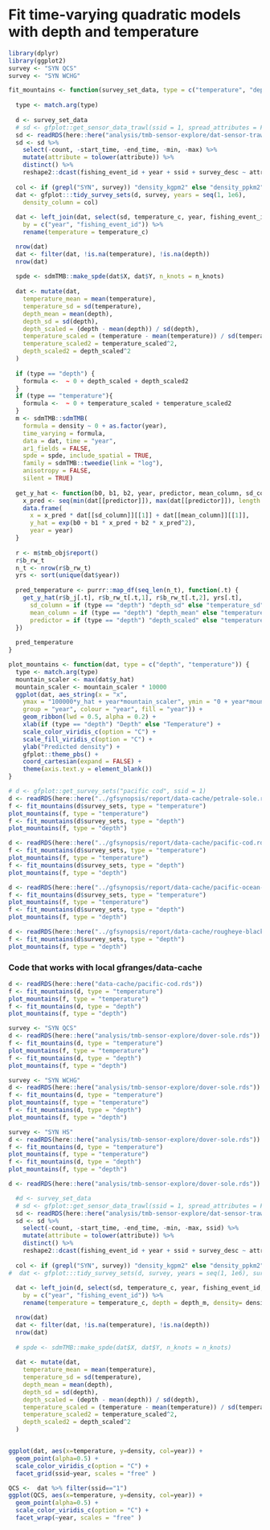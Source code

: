# Fit time-varying quadratic models with depth and temperature

```r
library(dplyr)
library(ggplot2)
survey <- "SYN QCS"
survey <- "SYN WCHG"

fit_mountains <- function(survey_set_data, type = c("temperature", "depth"), n_knots = 100) {
  
  type <- match.arg(type)
  
  d <- survey_set_data
  # sd <- gfplot::get_sensor_data_trawl(ssid = 1, spread_attributes = FALSE)
  sd <- readRDS(here::here("analysis/tmb-sensor-explore/dat-sensor-trawl.rds"))
  sd <- sd %>%
    select(-count, -start_time, -end_time, -min, -max) %>%
    mutate(attribute = tolower(attribute)) %>%
    distinct() %>%
    reshape2::dcast(fishing_event_id + year + ssid + survey_desc ~ attribute, value.var = "avg")
  
  col <- if (grepl("SYN", survey)) "density_kgpm2" else "density_ppkm2"
  dat <- gfplot:::tidy_survey_sets(d, survey, years = seq(1, 1e6),
    density_column = col)
  
  dat <- left_join(dat, select(sd, temperature_c, year, fishing_event_id), 
    by = c("year", "fishing_event_id")) %>%
    rename(temperature = temperature_c)

  nrow(dat)
  dat <- filter(dat, !is.na(temperature), !is.na(depth))
  nrow(dat)
  
  spde <- sdmTMB::make_spde(dat$X, dat$Y, n_knots = n_knots)
  
  dat <- mutate(dat,
    temperature_mean = mean(temperature),
    temperature_sd = sd(temperature),
    depth_mean = mean(depth),
    depth_sd = sd(depth),
    depth_scaled = (depth - mean(depth)) / sd(depth),
    temperature_scaled = (temperature - mean(temperature)) / sd(temperature),
    temperature_scaled2 = temperature_scaled^2,
    depth_scaled2 = depth_scaled^2
  )
  
  if (type == "depth") {
    formula <-  ~ 0 + depth_scaled + depth_scaled2
  }
  if (type == "temperature"){
    formula <-  ~ 0 + temperature_scaled + temperature_scaled2
  }
  m <- sdmTMB::sdmTMB(
    formula = density ~ 0 + as.factor(year),
    time_varying = formula,
    data = dat, time = "year",
    ar1_fields = FALSE,
    spde = spde, include_spatial = TRUE,
    family = sdmTMB::tweedie(link = "log"),
    anisotropy = FALSE,
    silent = TRUE)
  
  get_y_hat <- function(b0, b1, b2, year, predictor, mean_column, sd_column) {
    x_pred <- seq(min(dat[[predictor]]), max(dat[[predictor]]), length.out = 300)
    data.frame(
      x = x_pred * dat[[sd_column]][[1]] + dat[[mean_column]][[1]],
      y_hat = exp(b0 + b1 * x_pred + b2 * x_pred^2),
      year = year)
  }
  
  r <- m$tmb_obj$report()
  r$b_rw_t
  n_t <- nrow(r$b_rw_t)
  yrs <- sort(unique(dat$year))
  
  pred_temperature <- purrr::map_df(seq_len(n_t), function(.t) {
    get_y_hat(r$b_j[.t], r$b_rw_t[.t,1], r$b_rw_t[.t,2], yrs[.t], 
      sd_column = if (type == "depth") "depth_sd" else "temperature_sd" ,
      mean_column = if (type == "depth") "depth_mean" else "temperature_mean", 
      predictor = if (type == "depth") "depth_scaled" else "temperature_scaled")
  })
  
  pred_temperature
}

plot_mountains <- function(dat, type = c("depth", "temperature")) {
  type <- match.arg(type)
  mountain_scaler <- max(dat$y_hat)
  mountain_scaler <- mountain_scaler * 10000
  ggplot(dat, aes_string(x = "x", 
    ymax = "100000*y_hat + year*mountain_scaler", ymin = "0 + year*mountain_scaler",
    group = "year", colour = "year", fill = "year")) +
    geom_ribbon(lwd = 0.5, alpha = 0.2) +
    xlab(if (type == "depth") "Depth" else "Temperature") +
    scale_color_viridis_c(option = "C") +
    scale_fill_viridis_c(option = "C") +
    ylab("Predicted density") +
    gfplot::theme_pbs() +
    coord_cartesian(expand = FALSE) + 
    theme(axis.text.y = element_blank())
}
```

```r
# d <- gfplot::get_survey_sets("pacific cod", ssid = 1)
d <- readRDS(here::here("../gfsynopsis/report/data-cache/petrale-sole.rds"))
f <- fit_mountains(d$survey_sets, type = "temperature")
plot_mountains(f, type = "temperature")
f <- fit_mountains(d$survey_sets, type = "depth")
plot_mountains(f, type = "depth")

d <- readRDS(here::here("../gfsynopsis/report/data-cache/pacific-cod.rds"))
f <- fit_mountains(d$survey_sets, type = "temperature")
plot_mountains(f, type = "temperature")
f <- fit_mountains(d$survey_sets, type = "depth")
plot_mountains(f, type = "depth")

d <- readRDS(here::here("../gfsynopsis/report/data-cache/pacific-ocean-perch.rds"))
f <- fit_mountains(d$survey_sets, type = "temperature")
plot_mountains(f, type = "temperature")
f <- fit_mountains(d$survey_sets, type = "depth")
plot_mountains(f, type = "depth")

d <- readRDS(here::here("../gfsynopsis/report/data-cache/rougheye-blackspotted-rockfish-complex.rds"))
f <- fit_mountains(d$survey_sets, type = "depth")
plot_mountains(f, type = "depth")
```




### Code that works with local gfranges/data-cache
```r
d <- readRDS(here::here("data-cache/pacific-cod.rds"))
f <- fit_mountains(d, type = "temperature")
plot_mountains(f, type = "temperature")
f <- fit_mountains(d, type = "depth")
plot_mountains(f, type = "depth")
```

```r
survey <- "SYN QCS"
d <- readRDS(here::here("analysis/tmb-sensor-explore/dover-sole.rds"))
f <- fit_mountains(d, type = "temperature")
plot_mountains(f, type = "temperature")
f <- fit_mountains(d, type = "depth")
plot_mountains(f, type = "depth")
```

```r
survey <- "SYN WCHG"
d <- readRDS(here::here("analysis/tmb-sensor-explore/dover-sole.rds"))
f <- fit_mountains(d, type = "temperature")
plot_mountains(f, type = "temperature")
f <- fit_mountains(d, type = "depth")
plot_mountains(f, type = "depth")
```

```r
survey <- "SYN HS"
d <- readRDS(here::here("analysis/tmb-sensor-explore/dover-sole.rds"))
f <- fit_mountains(d, type = "temperature")
plot_mountains(f, type = "temperature")
f <- fit_mountains(d, type = "depth")
plot_mountains(f, type = "depth")
```


```r
d <- readRDS(here::here("analysis/tmb-sensor-explore/dover-sole.rds"))

  #d <- survey_set_data
  # sd <- gfplot::get_sensor_data_trawl(ssid = 1, spread_attributes = FALSE)
  sd <- readRDS(here::here("analysis/tmb-sensor-explore/dat-sensor-trawl.rds"))
  sd <- sd %>%
    select(-count, -start_time, -end_time, -min, -max, ssid) %>%
    mutate(attribute = tolower(attribute)) %>%
    distinct() %>%
    reshape2::dcast(fishing_event_id + year + ssid + survey_desc ~ attribute, value.var = "avg")
  
  col <- if (grepl("SYN", survey)) "density_kgpm2" else "density_ppkm2"
#  dat <- gfplot:::tidy_survey_sets(d, survey, years = seq(1, 1e6), survey = c("SYN QCS", "SYN WCVI", "SYN HS", "SYN WCHG"), density_column = col)
  
  dat <- left_join(d, select(sd, temperature_c, year, fishing_event_id, ssid), 
    by = c("year", "fishing_event_id")) %>%
    rename(temperature = temperature_c, depth = depth_m, density= density_kgpm2)

  nrow(dat)
  dat <- filter(dat, !is.na(temperature), !is.na(depth))
  nrow(dat)
  
  # spde <- sdmTMB::make_spde(dat$X, dat$Y, n_knots = n_knots)
  
  dat <- mutate(dat,
    temperature_mean = mean(temperature),
    temperature_sd = sd(temperature),
    depth_mean = mean(depth),
    depth_sd = sd(depth),
    depth_scaled = (depth - mean(depth)) / sd(depth),
    temperature_scaled = (temperature - mean(temperature)) / sd(temperature),
    temperature_scaled2 = temperature_scaled^2,
    depth_scaled2 = depth_scaled^2
  )


ggplot(dat, aes(x=temperature, y=density, col=year)) + 
  geom_point(alpha=0.5) + 
  scale_color_viridis_c(option = "C") +
  facet_grid(ssid~year, scales = "free" )
```

```r
QCS <-  dat %>% filter(ssid=="1")
ggplot(QCS, aes(x=temperature, y=density, col=year)) + 
  geom_point(alpha=0.5) + 
  scale_color_viridis_c(option = "C") +
  facet_wrap(~year, scales = "free" )
```

